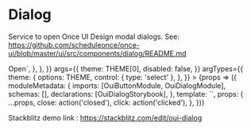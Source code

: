 
<Meta title="Dialog" />

# Dialog

Service to open Once UI Design modal dialogs. See: https://github.com/scheduleonce/once-ui/blob/master/ui/src/components/dialog/README.md

<Canvas>
  <Story
    name="regular"
    height="300px"
    parameters={{
      docs: {
        source: {
          code: `<button oui-button (click)="openDialog()">Open</button>`,
        },
      },
    }}
    args={{
      theme: THEME[0],
      disabled: false,
    }}
    argTypes={{
      theme: {
        options: THEME,
        control: { type: 'select' },
      },
    }}
  >
    {props => ({
      moduleMetadata: {
        imports: [OuiButtonModule, OuiDialogModule],
        schemas: [],
        declarations: [OuiDialogStorybook],
      },
      template: `<oui-dialog-storybook [disabled]="disabled" ngClass="{{theme}}" (click)="click($event)" (close)="close($event)"></oui-dialog-storybook>`,
      props: {
        ...props,
        close: action('closed'),
        click: action('clicked'),
      },
    })}
  </Story>
</Canvas>

Stackblitz demo link : https://stackblitz.com/edit/oui-dialog

<ArgsTable of={OuiDialog} />
